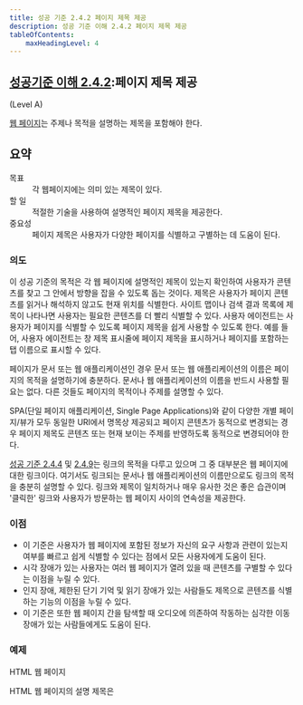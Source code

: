 ```yaml
---
title: 성공 기준 2.4.2 페이지 제목 제공
description: 성공 기준 이해 2.4.2 페이지 제목 제공
tableOfContents:
    maxHeadingLevel: 4
---
```



## [성공기준 이해 2.4.2](https://w3.org/TR/WCAG22#page-titled):페이지 제목 제공 

(Level A)

<Card title="성공 기준 (SC)"></Card>

[웹 페이지](../../../glossary/web-page)는 주제나 목적을 설명하는 제목을 포함해야 한다.

## 요약

<dl>
<dt>목표</dt>
<dd>각 웹페이지에는 의미 있는 제목이 있다.</dd>
<dt>할 일</dt>
<dd>적절한 기술을 사용하여 설명적인 페이지 제목을 제공한다.</dd>
<dt>중요성</dt>
<dd>페이지 제목은 사용자가 다양한 페이지를 식별하고 구별하는 데 도움이 된다.</dd>
</dl>

### 의도

이 성공 기준의 목적은 각 웹 페이지에 설명적인 제목이 있는지 확인하여 사용자가 콘텐츠를 찾고 그 안에서 방향을 잡을 수 있도록 돕는 것이다. 제목은 사용자가 페이지 콘텐츠를 읽거나 해석하지 않고도 현재 위치를 식별한다. 사이트 맵이나 검색 결과 목록에 제목이 나타나면 사용자는 필요한 콘텐츠를 더 빨리 식별할 수 있다. 사용자 에이전트는 사용자가 페이지를 식별할 수 있도록 페이지 제목을 쉽게 사용할 수 있도록 한다. 예를 들어, 사용자 에이전트는 창 제목 표시줄에 페이지 제목을 표시하거나 페이지를 포함하는 탭 이름으로 표시할 수 있다.

페이지가 문서 또는 웹 애플리케이션인 경우 문서 또는 웹 애플리케이션의 이름은 페이지의 목적을 설명하기에 충분하다. 문서나 웹 애플리케이션의 이름을 반드시 사용할 필요는 없다. 다른 것들도 페이지의 목적이나 주제를 설명할 수 있다.

SPA(단일 페이지 애플리케이션, Single Page Applications)와 같이 다양한 개별 페이지/뷰가 모두 동일한 URI에서 명목상 제공되고 페이지 콘텐츠가 동적으로 변경되는 경우 페이지 제목도 콘텐츠 또는 현재 보이는 주제를 반영하도록 동적으로 변경되어야 한다.

[성공 기준 2.4.4](link-purpose-in-context) 및 [2.4.9](link-purpose-link-only)는 링크의 목적을 다루고 있으며 그 중 대부분은 웹 페이지에 대한 링크이다. 여기서도 링크되는 문서나 웹 애플리케이션의 이름만으로도 링크의 목적을 충분히 설명할 수 있다. 링크와 제목이 일치하거나 매우 유사한 것은 좋은 습관이며 '클릭한' 링크와 사용자가 방문하는 웹 페이지 사이의 연속성을 제공한다.

### 이점

*   이 기준은 사용자가 웹 페이지에 포함된 정보가 자신의 요구 사항과 관련이 있는지 여부를 빠르고 쉽게 식별할 수 있다는 점에서 모든 사용자에게 도움이 된다.
*   시각 장애가 있는 사용자는 여러 웹 페이지가 열려 있을 때 콘텐츠를 구별할 수 있다는 이점을 누릴 수 있다.
*   인지 장애, 제한된 단기 기억 및 읽기 장애가 있는 사람들도 제목으로 콘텐츠를 식별하는 기능의 이점을 누릴 수 있다.
*   이 기준은 또한 웹 페이지 간을 탐색할 때 오디오에 의존하여 작동하는 심각한 이동 장애가 있는 사람들에게도 도움이 된다.

### 예제

HTML 웹 페이지

HTML 웹 페이지의 설명 제목은 <title> 요소로 표시되어 사용자 에이전트의 제목 표시줄에 표시된다.

문서 컬렉션

[WCAG 2.1 이해](./)의 제목은 "WCAG 2.1 이해"이다.

*   소개 페이지에는 "WCAG 2.0 이해 소개"라는 제목이 있다.
*   문서의 주요 섹션은 "지침 X 이해" 및 "성공 기준 X 이해"라는 제목의 페이지이다.
*   부록 A에는 "용어집"이라는 제목이 있다.
*   부록 B에는 "감사의 말씀"이라는 제목이 있다.
*   부록 C에는 "참고자료"라는 제목이 있다.

웹 애플리케이션

뱅킹 애플리케이션을 사용하면 사용자는 은행 계좌를 확인하고, 과거 명세서를 보고, 거래를 수행할 수 있다. 웹 애플리케이션은 각 웹 페이지에 대한 제목을 동적으로 생성한다(예: "XYZ 은행, Alex Smith 계좌" "XYZ 은행, 2005년 12월 계좌 1234-5678 명세서").

### 관련 자료

자료는 정보 제공 목적으로만 제공되며 보증을 암시하지 않는다.

*   [Writing Better Web Page Titles](https://socialpatterns.com/writing-better-titles/). How to write titles for Web pages that will enhance search engine effectiveness.
*   [Guidelines for Accessible and Usable Web Sites: Observing Users Who Work With Screen Readers (PDF)](https://redish.net/wp-content/uploads/Theorfanos_Redish_InteractionsPaperAuthorsVer.pdf) . Theofanos, M.F., and Redish, J. (2003). Interactions, Volume X, Issue 6, November-December 2003, pages 38-51, [https://dl.acm.org/doi/10.1145/947226.947227](https://dl.acm.org/doi/10.1145/947226.947227)

### 기법

이 섹션에서 번호가 매겨진 각 항목은 WCAG 실무 그룹이 이 성공 기준을 충족하기에 충분하다고 간주하는 기법 또는 기법의 조합을 나타낸다. 그러나 이러한 특정 기법을 사용할 필요는 없다. 다른 기법 사용에 대한 자세한 내용은 [WCAG 성공 기준에 대한 기법 이해](understanding-techniques), 특히 "기타 기법" 섹션을 참고하라.

#### 충분 기법

*   [G88: Providing descriptive titles for Web pages](https://www.w3.org/WAI/WCAG22/Techniques/general/G88) **그리고** 다음 기술 중 하나를 사용하여 제목을 웹 페이지와 연결한다.
    
    *   [H25: Providing a title using the title element](https://www.w3.org/WAI/WCAG22/Techniques/html/H25)
    *   [PDF18: Specifying the document title using the Title entry in the document information dictionary of a PDF document](https://www.w3.org/WAI/WCAG22/Techniques/pdf/PDF18)

#### 조언 기법

준수를 위해 필수는 아니지만 콘텐츠에 더 쉽게 접근할 수 있도록 다음과 같은 추가 기법을 고려해야 한다. 모든 기법을 사용할 수 없거나 모든 상황에서 효과적인 것은 아니다.

*   [G127: Identifying a Web page's relationship to a larger collection of Web pages](https://www.w3.org/WAI/WCAG22/Techniques/general/G127)

#### 오류

다음은 WCAG 실무 그룹에서 이 성공 기준의 실패로 간주하는 일반적인 실수이다.

*   [F25: Failure of Success Criterion 2.4.2 due to the title of a Web page not identifying the contents](https://www.w3.org/WAI/WCAG22/Techniques/failures/F25)

### 점검 규칙

다음은 이 성공 기준의 특정 측면에 대한 점검 규칙이다. WCAG 준수 여부를 확인하기 위해 이러한 특정 점검 규칙을 사용할 필요는 없지만 이것은 정의되고 승인된 검사 방법이다. 점검 규칙 사용에 대한 자세한 내용은 [WCAG 성공 기준에 대한 점검 규칙 이해](understanding-act-rules.html)를 참고하라.

*   [HTML page has non-empty title](https://www.w3.org/WAI/standards-guidelines/act/rules/2779a5/)
*   [HTML page title is descriptive](https://www.w3.org/WAI/standards-guidelines/act/rules/c4a8a4/)

